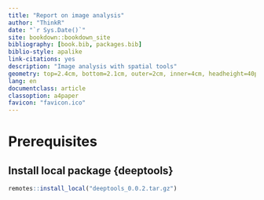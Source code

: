 ```yaml
--- 
title: "Report on image analysis"
author: "ThinkR"
date: "`r Sys.Date()`"
site: bookdown::bookdown_site
bibliography: [book.bib, packages.bib]
biblio-style: apalike
link-citations: yes
description: "Image analysis with spatial tools"
geometry: top=2.4cm, bottom=2.1cm, outer=2cm, inner=4cm, headheight=40pt
lang: en
documentclass: article
classoption: a4paper
favicon: "favicon.ico"
---
```


# Prerequisites

## Install local package {deeptools}

```r
remotes::install_local("deeptools_0.0.2.tar.gz")
```






